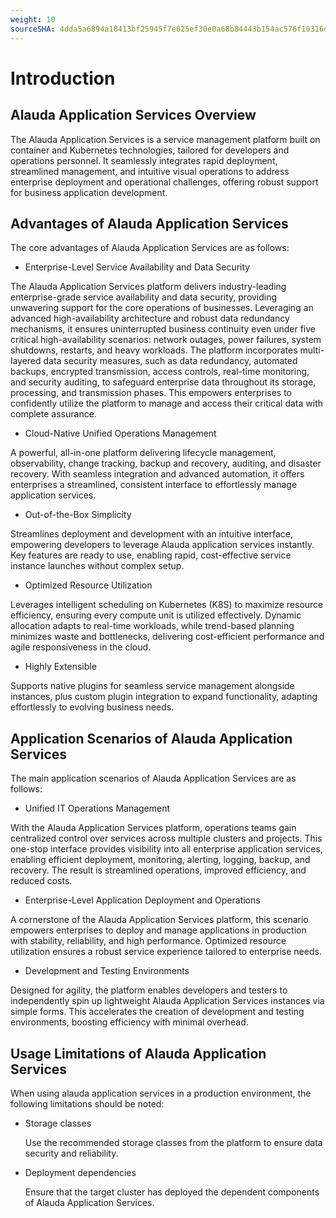 ```yaml
---
weight: 10
sourceSHA: 4dda5a6894a18413bf25945f7e025ef30e0a68b84443b154ac576f10316d7d0d
---
```


# Introduction

## Alauda Application Services Overview

The Alauda Application Services is a service management platform built on container and Kubernetes technologies, tailored for developers and operations personnel. It seamlessly integrates rapid deployment, streamlined management, and intuitive visual operations to address enterprise deployment and operational challenges, offering robust support for business application development.

## Advantages of Alauda Application Services

The core advantages of Alauda Application Services are as follows:

- Enterprise-Level Service Availability and Data Security

The Alauda Application Services platform delivers industry-leading enterprise-grade service availability and data security, providing unwavering support for the core operations of businesses. Leveraging an advanced high-availability architecture and robust data redundancy mechanisms, it ensures uninterrupted business continuity even under five critical high-availability scenarios: network outages, power failures, system shutdowns, restarts, and heavy workloads. The platform incorporates multi-layered data security measures, such as data redundancy, automated backups, encrypted transmission, access controls, real-time monitoring, and security auditing, to safeguard enterprise data throughout its storage, processing, and transmission phases. This empowers enterprises to confidently utilize the platform to manage and access their critical data with complete assurance.

- Cloud-Native Unified Operations Management

A powerful, all-in-one platform delivering lifecycle management, observability, change tracking, backup and recovery, auditing, and disaster recovery. With seamless integration and advanced automation, it offers enterprises a streamlined, consistent interface to effortlessly manage application services.

- Out-of-the-Box Simplicity

Streamlines deployment and development with an intuitive interface, empowering developers to leverage Alauda application services instantly. Key features are ready to use, enabling rapid, cost-effective service instance launches without complex setup.

- Optimized Resource Utilization

Leverages intelligent scheduling on Kubernetes (K8S) to maximize resource efficiency, ensuring every compute unit is utilized effectively. Dynamic allocation adapts to real-time workloads, while trend-based planning minimizes waste and bottlenecks, delivering cost-efficient performance and agile responsiveness in the cloud.

- Highly Extensible

Supports native plugins for seamless service management alongside instances, plus custom plugin integration to expand functionality, adapting effortlessly to evolving business needs.

## Application Scenarios of Alauda Application Services

The main application scenarios of Alauda Application Services are as follows:

- Unified IT Operations Management

With the Alauda Application Services platform, operations teams gain centralized control over services across multiple clusters and projects. This one-stop interface provides visibility into all enterprise application services, enabling efficient deployment, monitoring, alerting, logging, backup, and recovery. The result is streamlined operations, improved efficiency, and reduced costs.

- Enterprise-Level Application Deployment and Operations

A cornerstone of the Alauda Application Services platform, this scenario empowers enterprises to deploy and manage applications in production with stability, reliability, and high performance. Optimized resource utilization ensures a robust service experience tailored to enterprise needs.

- Development and Testing Environments

Designed for agility, the platform enables developers and testers to independently spin up lightweight Alauda Application Services instances via simple forms. This accelerates the creation of development and testing environments, boosting efficiency with minimal overhead.

## Usage Limitations of Alauda Application Services

When using alauda application services in a production environment, the following limitations should be noted:

- Storage classes

  Use the recommended storage classes from the platform to ensure data security and reliability.

- Deployment dependencies

  Ensure that the target cluster has deployed the dependent components of Alauda Application Services.

